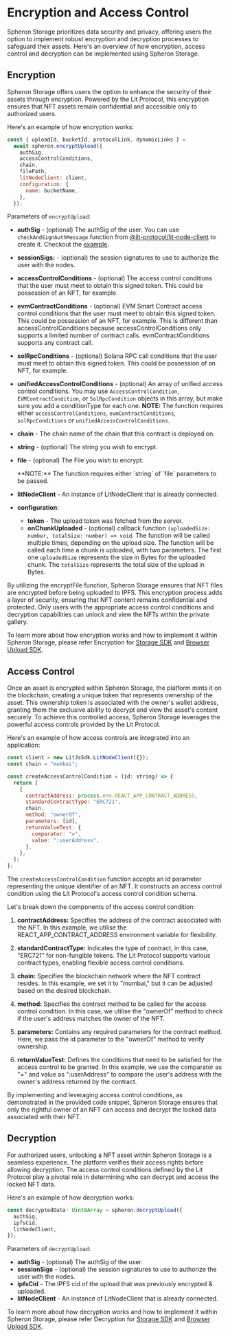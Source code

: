 
# Encryption and Access Control

Spheron Storage prioritizes data security and privacy, offering users the option to implement robust encryption
and decryption processes to safeguard their assets.
Here's an overview of how encryption, access control and decryption can be implemented using Spheron Storage.

## Encryption

Spheron Storage offers users the option to enhance the security of their assets through encryption.
Powered by the Lit Protocol, this encryption ensures that NFT assets remain confidential and accessible only to authorized users.

Here's an example of how encryption works:

```js
const { uploadId, bucketId, protocolLink, dynamicLinks } =
  await spheron.encryptUpload({
    authSig,
    accessControlConditions,
    chain,
    filePath,
    litNodeClient: client,
    configuration: {
      name: bucketName,
    },
  });
```

Parameters of `encryptUpload`:

- **authSig** - (optional) The authSig of the user. You can use `checkAndSignAuthMessage` function from [@lit-protocol/lit-node-client](https://www.npmjs.com/package/@lit-protocol/lit-node-client) to create it. Checkout the [example](https://github.com/spheronFdn/sdk/blob/main/examples/browser-upload/client/src/lit.ts).
- **sessionSigs:** - (optional) the session signatures to use to authorize the user with the nodes.
- **accessControlConditions** - (optional) The access control conditions that the user must meet to obtain this signed token. This could be possession of an NFT, for example.
- **evmContractConditions** - (optional) EVM Smart Contract access control conditions that the user must meet to obtain this signed token. This could be possession of an NFT, for example. This is different than accessControlConditions because accessControlConditions only supports a limited number of contract calls. evmContractConditions supports any contract call.
- **solRpcConditions** - (optional) Solana RPC call conditions that the user must meet to obtain this signed token. This could be possession of an NFT, for example.
- **unifiedAccessControlConditions** - (optional) An array of unified access control conditions. You may use `AccessControlCondition`, `EVMContractCondition`, or `SolRpcCondition` objects in this array, but make sure you add a conditionType for each one.
  <Callout type="info">
    **NOTE:** The function requires either `accessControlConditions`,
    `evmContractConditions`, `solRpcConditions` or
    `unifiedAccessControlConditions`.
  </Callout>
- **chain** - The chain name of the chain that this contract is deployed on.
- **string** - (optional) The string you wish to encrypt.
- **file** - (optional) The File you wish to encrypt.

  <Callout type="info">
    **NOTE:** The function requires either `string` of `file` parameters to be
    passed.
  </Callout>

- **litNodeClient** - An instance of LitNodeClient that is already connected.
- **configuration**:
  - **token** - The upload token was fetched from the server.
  - **onChunkUploaded** - (optional) callback function `(uploadedSize: number, totalSize: number) => void`. The function will be called multiple times, depending on the upload size. The function will be called each time a chunk is uploaded, with two parameters. The first one `uploadedSize` represents the size in Bytes for the uploaded chunk. The `totalSize` represents the total size of the upload in Bytes.

By utilizing the encryptFile function, Spheron Storage ensures that NFT files are encrypted before being uploaded to IPFS. This encryption process adds a layer of security, ensuring that NFT content remains confidential and protected. Only users with the appropriate access control conditions and decryption capabilities can unlock and view the NFTs within the private gallery.

To learn more about how encryption works and how to implement it within Spheron Storage, please refer Encryption for [Storage SDK](/sdk/storage-v2/#encrypt-upload) and [Browser Upload SDK](/sdk/browser/#encrypt-upload).

## Access Control

Once an asset is encrypted within Spheron Storage, the platform mints it on the blockchain, creating a unique token that
represents ownership of the asset. This ownership token is associated with the owner's wallet address, granting them the
exclusive ability to decrypt and view the asset's content securely. To achieve this controlled access, Spheron Storage
leverages the powerful access controls provided by the Lit Protocol.

Here's an example of how access controls are integrated into an application:

```js
const client = new LitJsSdk.LitNodeClient({});
const chain = "mumbai";

const createAccessControlCondition = (id: string) => {
  return [
    {
      contractAddress: process.env.REACT_APP_CONTRACT_ADDRESS,
      standardContractType: "ERC721",
      chain,
      method: "ownerOf",
      parameters: [id],
      returnValueTest: {
        comparator: "=",
        value: ":userAddress",
      },
    },
  ];
};
```

The `createAccessControlCondition` function accepts an id parameter representing the unique identifier of an NFT. It constructs an access control condition using the Lit Protocol's access control condition schema.

Let's break down the components of the access control condition:

1. **contractAddress:** Specifies the address of the contract associated with the NFT. In this example, we utilise the REACT_APP_CONTRACT_ADDRESS environment variable for flexibility.

2. **standardContractType:** Indicates the type of contract, in this case, "ERC721" for non-fungible tokens. The Lit Protocol supports various contract types, enabling flexible access control conditions.

3. **chain:** Specifies the blockchain network where the NFT contract resides. In this example, we set it to "mumbai," but it can be adjusted based on the desired blockchain.

4. **method:** Specifies the contract method to be called for the access control condition. In this case, we utilise the "ownerOf" method to check if the user's address matches the owner of the NFT.

5. **parameters:** Contains any required parameters for the contract method. Here, we pass the id parameter to the "ownerOf" method to verify ownership.

6. **returnValueTest:** Defines the conditions that need to be satisfied for the access control to be granted. In this example, we use the comparator as "=" and value as ":userAddress" to compare the user's address with the owner's address returned by the contract.

By implementing and leveraging access control conditions, as demonstrated in the provided code snippet,
Spheron Storage ensures that only the rightful owner of an NFT can access and decrypt the locked data associated with their NFT.

## Decryption

For authorized users, unlocking a NFT asset within Spheron Storage is a seamless experience.
The platform verifies their access rights before allowing decryption. The access control conditions defined by the Lit Protocol
play a pivotal role in determining who can decrypt and access the locked NFT data.

Here's an example of how decryption works:

```js
const decryptedData: Uint8Array = spheron.decryptUpload({
  authSig,
  ipfsCid,
  litNodeClient,
});
```

Parameters of `decryptUpload`:

- **authSig** - (optional) The authSig of the user.
- **sessionSigs** - (optional) the session signatures to use to authorize the user with the nodes.
- **ipfsCid** - The IPFS cid of the upload that was previously encrypted & uploaded.
- **litNodeClient** - An instance of LitNodeClient that is already connected.

To learn more about how decryption works and how to implement it within Spheron Storage, please refer Decryption for [Storage SDK](/sdk/storage-v2/#decrypt-upload) and [Browser Upload SDK](/sdk/browser/#decrypt-upload).
